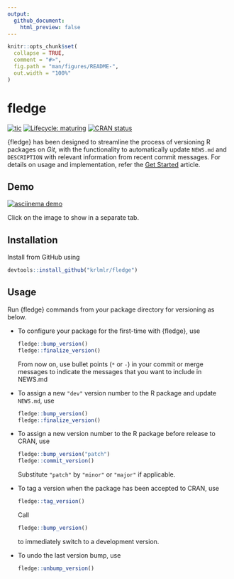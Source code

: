 ```yaml
---
output:
  github_document:
    html_preview: false
---
```


<!-- README.md is generated from README.Rmd. Please edit that file -->

```r
knitr::opts_chunk$set(
  collapse = TRUE,
  comment = "#>",
  fig.path = "man/figures/README-",
  out.width = "100%"
)
```
# fledge

<!-- badges: start -->
[![tic](https://github.com/krlmlr/fledge/workflows/tic/badge.svg?branch=master)](https://github.com/krlmlr/fledge/actions)
[![Lifecycle: maturing](https://img.shields.io/badge/lifecycle-maturing-blue.svg)](https://www.tidyverse.org/lifecycle/#maturing)
[![CRAN status](https://www.r-pkg.org/badges/version/fledge)](https://cran.r-project.org/package=fledge)
<!-- badges: end -->

{fledge} has been designed to streamline the process of versioning R packages on _Git_, with the functionality to automatically update `NEWS.md` and `DESCRIPTION` with relevant information from recent commit messages.
For details on usage and implementation, refer the [Get Started](https://krlmlr.github.io/fledge/articles/fledge.html) article.

## Demo

[![asciinema demo](https://github.com/krlmlr/fledge/raw/master/readme/demo.gif)](https://asciinema.org/a/173876)

Click on the image to show in a separate tab.

## Installation

Install from GitHub using

```r
devtools::install_github("krlmlr/fledge")
```

## Usage

Run {fledge} commands from your package directory for versioning as below.

* To configure your package for the first-time with {fledge}, use

    ```r
    fledge::bump_version()
    fledge::finalize_version()
    ```

    From now on, use bullet points (`*` or `-`) in your commit or merge messages to indicate the messages that you want to include in NEWS.md

* To assign a new `"dev"` version number to the R package and update `NEWS.md`, use

    ```r
    fledge::bump_version()
    fledge::finalize_version()
    ```

* To assign a new version number to the R package before release to CRAN, use

    ```r
    fledge::bump_version("patch")
    fledge::commit_version()
    ```

    Substitute `"patch"` by `"minor"` or `"major"` if applicable.

* To tag a version when the package has been accepted to CRAN, use

    ```r
    fledge::tag_version()
    ```
    
    Call 
    
    ```r
    fledge::bump_version()
    ```
    
    to immediately switch to a development version.

* To undo the last version bump, use

    ```r
    fledge::unbump_version()
    ```
